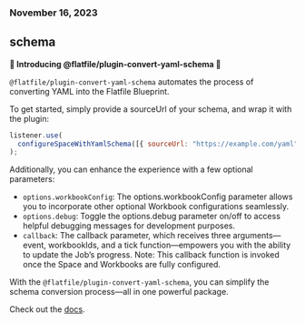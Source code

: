 ### November 16, 2023

## schema

**🚀 Introducing @flatfile/plugin-convert-yaml-schema 🚀**

`@flatfile/plugin-convert-yaml-schema` automates the process of converting YAML into the Flatfile Blueprint.

To get started, simply provide a sourceUrl of your schema, and wrap it with the plugin:

```jsx
listener.use(
  configureSpaceWithYamlSchema([{ sourceUrl: "https://example.com/yaml" }])
);
```

Additionally, you can enhance the experience with a few optional parameters:

- `options.workbookConfig`: The options.workbookConfig parameter allows you to incorporate other optional Workbook configurations seamlessly.
- `options.debug`: Toggle the options.debug parameter on/off to access helpful debugging messages for development purposes.
- `callback`: The callback parameter, which receives three arguments—event, workbookIds, and a tick function—empowers you with the ability to update the Job’s progress. Note: This callback function is invoked once the Space and Workbooks are fully configured.

With the `@flatfile/plugin-convert-yaml-schema`, you can simplify the schema conversion process—all in one powerful package.

Check out the [docs](https://flatfile.com/plugins/plugin-convert-yaml-schema).
